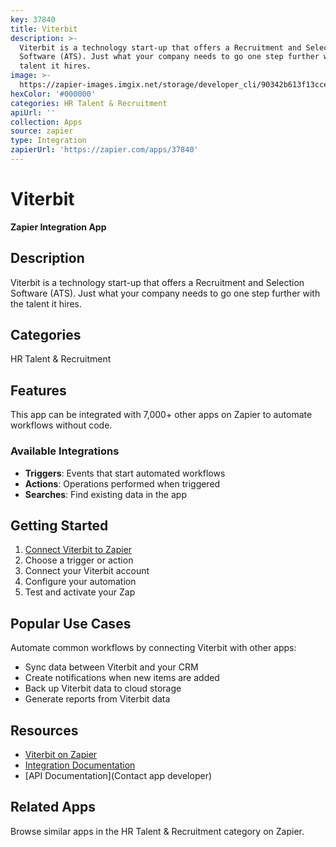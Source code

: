 ```yaml
---
key: 37840
title: Viterbit
description: >-
  Viterbit is a technology start-up that offers a Recruitment and Selection
  Software (ATS). Just what your company needs to go one step further with the
  talent it hires.
image: >-
  https://zapier-images.imgix.net/storage/developer_cli/90342b613f13cce06f3e7a1c66845a1c.png?auto=format%2Ccompress&ixlib=python-3.0.0&q=50
hexColor: '#000000'
categories: HR Talent & Recruitment
apiUrl: ''
collection: Apps
source: zapier
type: Integration
zapierUrl: 'https://zapier.com/apps/37840'
---
```

# Viterbit

**Zapier Integration App**

## Description

Viterbit is a technology start-up that offers a Recruitment and Selection Software (ATS). Just what your company needs to go one step further with the talent it hires.

## Categories

HR Talent & Recruitment

## Features

This app can be integrated with 7,000+ other apps on Zapier to automate workflows without code.

### Available Integrations

- **Triggers**: Events that start automated workflows
- **Actions**: Operations performed when triggered
- **Searches**: Find existing data in the app

## Getting Started

1. [Connect Viterbit to Zapier](https://zapier.com/apps/37840)
2. Choose a trigger or action
3. Connect your Viterbit account
4. Configure your automation
5. Test and activate your Zap

## Popular Use Cases

Automate common workflows by connecting Viterbit with other apps:

- Sync data between Viterbit and your CRM
- Create notifications when new items are added
- Back up Viterbit data to cloud storage
- Generate reports from Viterbit data

## Resources

- [Viterbit on Zapier](https://zapier.com/apps/37840)
- [Integration Documentation](https://zapier.com/apps/37840/integrations)
- [API Documentation](Contact app developer)

## Related Apps

Browse similar apps in the HR Talent & Recruitment category on Zapier.
